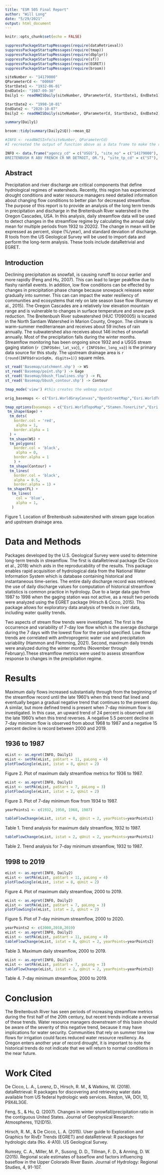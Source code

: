 ---
title: "ESM 505 Final Report"
author: "Will Long"
date: "5/29/2021"
output: html_document
---

```{r setup, include=FALSE}
knitr::opts_chunk$set(echo = FALSE)
```

```{r, include=FALSE}
suppressPackageStartupMessages(require(dataRetrieval))
suppressPackageStartupMessages(require(tmap))
suppressPackageStartupMessages(require(dbplyr))
suppressPackageStartupMessages(require(sf))
suppressPackageStartupMessages(require(EGRET))
suppressPackageStartupMessages(require(broom))
```

```{r, echo=FALSE,results='hide', warning=FALSE}
siteNumber <- "14179000"
QParameterCd <- "00060"
StartDate1 <- "1932-06-01"
EndDate1<- "1987-09-30"
Daily1 <- readNWISDaily(siteNumber, QParameterCd, StartDate1, EndDate1)

StartDate2 <- "1998-10-01"
EndDate2 <- "2020-10-07"
Daily2 <- readNWISDaily(siteNumber, QParameterCd, StartDate2, EndDate2)

summary(Daily1)

broom::tidy(summary(Daily2$Q))->mean_Q2
```

```{r message=FALSE, warning=FALSE, include=FALSE}
#INFO <- readNWISInfo(siteNumber, QParameterCd)
#I recreated the output of function above as a data frame to make the report more reproducable.

INFO <- data.frame("agency_cd" = c("USGS"), "site_no" = c("14179000"), "station_nm" = c("	
BREITENBUSH R ABV FRENCH CR NR DETROIT, OR."), "site_tp_cd" = c("ST"), "lat_va"= c(444510), "long_va" = c(1220740), "dec_lat_va" = c(44.75262), "dec_long_va" = c(-122.129), "coord_meth_cd" = c("M"), "coord_acy_cd" = c("T"), "coord_datum_cd" = c("NAD27"), "dec_coord_datum_cd" = c("NAD83"), "district_cd" = c("41"), "state_cd"= c("41"), "county_cd" = c("047"), "country_cd" = c("US"), "land_net_ds"= c("  SENES36 T09S  R05E  W"), "map_nm" = c(NA), "map_scale_fc" = c(NA), "alt_va" = c(1573.95), "alt_meth_cd" = c("M"), "alt_acy_va" = c(0.1), "alt_datum_cd" = c("NGVD29"), "huc_cd" = c("17090005"), "basin_cd" = c(NA), 'topo_cd' =c(NA), 'instruments_cd' = c('NNNNYNNNNNNNNNNNNNNNNNNNNNNNNN'), 'construction_dt' = c(NA), 'inventory_dt'=c(NA), 'drain_area_va'=c(108), 'contrib_drain_area_va'=c(NA), 'tz_cd' = c('PST'), 'local_time_fg'=c('Y'), 'reliability_cd'=c('C'), 'gw_file_cd'=c('NNNNNNNN'),'nat_aqfr_cd'=c(NA),'aqfr_cd'=c(NA),'aqfr_type_cd'=c(NA),'well_depth_va'=c(NA),'hole_depth_va'=c(NA),'depth_src_cd'=c(NA),'project_no'=c(NA),'shortName'=c('BREITENBUSH R ABV FRENCH CR NR DETROIT, OR.'),'drainSqKm'=c(279.7187),'staAbbrev'=c('BBush'),'param.nm'=c('Discharge, cubic feet per second'),'param.units'=c('ft3/s'), 'paramShortName'=c('Discharge (CFS)'),'paramNumber'=c('00060'),'constitAbbrev'=c('CFS'))

```

## Abstract

Precipitation and river discharge are critical components that define hydrological regimes of watersheds. Recently, this region has experienced drought conditions and water resource managers need detailed information about changing flow conditions to better plan for decreased streamflow. The purpose of this report is to provide an analysis of the long term trends in precipitation and discharge in the Breitenbush River watershed in the Oregon Cascades, USA. In this analysis, daily streamflow data will be used to detect changes in the streamflow regime by calculating the annual daily mean for multiple periods from 1932 to 20202. The change in mean will be expressed as percent, slope (%/year), and standard deviation of discharge. R tools from the US Geological Survey will be used to import data and perform the long-term analysis. These tools include dataRetrivial and EGRET.

## Introduction

Declining precipitation as snowfall, is causing runoff to occur earlier and more rapidly (Feng and Hu, 2007). This can lead to larger peakflow due to flashy rainfall events. In addition, low flow conditions can be effected by changes in precipitation phase change because snowpack releases water gradually into summer. This can can impact the water resiliency of communities and ecosystems that rely on late season base flow (Rumsey et al., 2015). The Oregon Cascades are a relatively low elevation mountain range and is vulnerable to changes in surface temperature and snow pack reduction. The Breitenbush River subwatershed (HUC 17090005) is located in the North Santiam Watershed in Marion County, Oregon. The climate is warm-summer mediterranean and receives about 59 inches of rain annually. The subwatershed also receives about 146 inches of snowfall annually. Most of the precipitation falls during the winter months. Streamflow monitoring has been ongoing since 1932 and a USGS stream gaging station (`r {INFO$dec_lat_va}`), `r {INFO$dec_long_va}`) is the primary data source for this study. The upstream drainage area is `r {round(INFO$drainSqKm, digits=1)}` square miles.

```{r, include=FALSE}
st_read('Basemap/catchment.shp') -> WS
st_read('Basemap/point.shp') -> Gage
st_read('Basemap/bbush_flowlines.shp') -> FL
st_read('Basemap/bbush_contour.shp') -> Contour
```

```{r, echo=FALSE, message=FALSE, warning=FALSE}
tmap_mode('view') #this creates the webmap output

orig_basemaps <- c("Esri.WorldGrayCanvas","OpenStreetMap","Esri.WorldTopoMap")

tmap_options(basemaps = c("Esri.WorldTopoMap","Stamen.TonerLite","Esri.WorldImagery"))
 tm_shape(Gage) +
  tm_dots(
    border.col = 'red',
     alpha = 1,
    border.alpha = 1
  ) +
  tm_shape(WS) +
  tm_polygons(
    border.col = 'black',
     alpha = 0,
    border.alpha = 1
    ) +
  tm_shape(Contour) +
  tm_lines(
    border.col = 'black',
    alpha = 0.5,
    border.alpha = 1) +
 tm_shape(FL) +
   tm_lines(
     col = 'blue',
     alpha = 1,
   )
```

Figure 1. Location of Breitenbush subwatershed with stream gage location and upstream drainage area.

# Data and Methods

Packages developed by the U.S. Geological Survey were used to determine long-term trends in streamflow. The first is dataRetrieval package (De Cicco et al., 2018) which aids in the reproducability of the results. This package enables rapid acquisition of hydrological data from the National Water Information System which is database containing historical and instantaneous time-series. The entire daily discharge record was retrieved; the use of daily discharge values for computation of historical streamflow statistics is common practice in hydrology. Due to a large data gap from 1987 to 1998 when the gaging station was not active, as a result two periods were analyzed using the EGRET package (Hirsch & Cicco, 2015). This package allows for exploratory data analysis of trends in river data, including water quality trends.

Two aspects of stream flow trends were investigated. The first is the occurrence and variability of 7-day low flow which is the average discharge during the 7 days with the lowest flow for the period specified. Low flow trends are correlated with anthroprogenic water use and precipitation variability (Hammon and Flemming, 2021). Second, maximum daily trends were analyzed during the winter months (November through February).These streamflow metrics were used to assess streamflow response to changes in the precipitation regime.


# Results

Maximum daily flows increased substantially through from the beginning of the streamflow record until the late 1960's when this trend flat lined and eventually began a gradual negative trend that continues to the present day. A similar, but more defined trend is present when 7-day minimum flow is investigated. In this case, an upward trend of 24 percent is observed until the late 1960's when this trend reverses. A negative 5.5 percent decline in 7-day minimum flow is observed from about 1968 to 1987 and a negative 15 percent decline is record between 2000 and 2019. 

## 1936 to 1987

```{r, warning=FALSE}
eList <- as.egret(INFO, Daily1)
eList <- setPA(eList, paStart = 11, paLong = 4)
plotFlowSingle(eList, istat = 8, qUnit = 2)
```
Figure 2. Plot of maximum daily streamflow metrics for 1936 to 1987.

```{r}
eList <- as.egret(INFO, Daily1)
eList <- setPA(eList, paStart = 7, paLong = 3)
plotFlowSingle(eList, istat = 2, qUnit = 2)
```
Figure 3. Plot of 7-day minimum flow from 1934 to 1987. 

```{r, comment=NA}
yearPoints1 <- c(1932, 1950, 1968, 1987)

tableFlowChange(eList, istat = 8, qUnit = 2, yearPoints=yearPoints1)
```
Table 1. Trend analysis for maximum daily streamflow, 1932 to 1987. 

```{r, comment=NA}
tableFlowChange(eList, istat = 2, qUnit = 2, yearPoints=yearPoints1)
```
Table 2. Trend analysis for 7-day minimum streamflow, 1932 to 1987.

## 1998 to 2019

```{r, warning=FALSE}
eList <- as.egret(INFO, Daily2)
eList <- setPA(eList, paStart = 11, paLong = 4)
plotFlowSingle(eList, istat = 8, qUnit = 2)
```
Figure 4. Plot of maximum daily streamflow, 2000 to 2019.

```{r}
eList <- as.egret(INFO, Daily2)
eList <- setPA(eList, paStart = 7, paLong = 3)
plotFlowSingle(eList, istat = 2, qUnit = 2)
```
Figure 5. Plot of 7-day minimum streamflow, 2000 to 2020.


```{r, comment=NA}
yearPoints2 <- c(2000,2010,2019)
eList <- as.egret(INFO, Daily2)
eList <- setPA(eList, paStart = 11, paLong = 4)
tableFlowChange(eList, istat = 8, qUnit = 2, yearPoints=yearPoints2)
```
Table 3. Maximum daily streamflow, 2000 to 2019. 
```{r, comment=NA}
eList <- as.egret(INFO, Daily2)
eList <- setPA(eList, paStart = 7, paLong = 3)
tableFlowChange(eList, istat = 2, qUnit = 2, yearPoints=yearPoints2)
```
Table 4. 7-day minimum streamflow, 2000 to 2019. 

# Conclusion

The Breitenbush River has seen periods of increasing streamflow metrics during the first half of the 20th century, but recent trends indicate a reversal of these trends. Water resource managers downstream of this basin should be aware of the severity of this negative trend, because it may have implications for water security. Communities that rely on summer time low flows for irrigation could faces reduced water resource resiliency. As Oregon enters another year of record drought, it is important to note the historical trends do not indicate that we will return to normal conditions in the near future.     

# Work Cited

De Cicco, L. A., Lorenz, D., Hirsch, R. M., & Watkins, W. (2018). dataRetrieval: R packages for discovering and retrieving water data available from US federal hydrologic web services. Reston, VA, DOI, 10, P9X4L3GE.

Feng, S., & Hu, Q. (2007). Changes in winter snowfall/precipitation ratio in the contiguous United States. Journal of Geophysical Research: Atmospheres, 112(D15).

Hirsch, R. M., & De Cicco, L. A. (2015). User guide to Exploration and Graphics for RivEr Trends (EGRET) and dataRetrieval: R packages for hydrologic data (No. 4-A10). US Geological Survey.

Rumsey, C. A., Miller, M. P., Susong, D. D., Tillman, F. D., & Anning, D. W. (2015). Regional scale estimates of baseflow and factors influencing baseflow in the Upper Colorado River Basin. Journal of Hydrology: Regional Studies, 4, 91-107.
